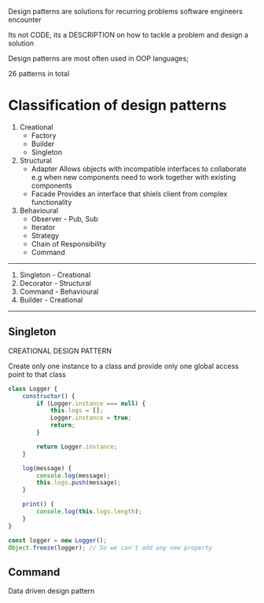 Design patterns are solutions for recurring problems software engineers encounter

Its not CODE, its a DESCRIPTION on how to tackle a problem and design a solution

Design patterns are most often used in OOP languages;

26 patterns in total

# Classification of design patterns

1. Creational
   - Factory
   - Builder
   - Singleton
2. Structural
   - Adapter
     Allows objects with incompatible interfaces to collaborate
     e.g when new components need to work together with existing components
   - Facade
     Provides an interface that shiels client from complex functionality
3. Behavioural
   - Observer - Pub, Sub
   - Iterator
   - Strategy
   - Chain of Responsibility
   - Command

---

1. Singleton - Creational
2. Decorator - Structural
3. Command - Behavioural
4. Builder - Creational

---

## Singleton

CREATIONAL DESIGN PATTERN

Create only one instance to a class and provide only one global access point to that class

```js
class Logger {
	constructor() {
		if (Logger.instance === null) {
			this.logs = [];
			Logger.instance = true;
			return;
		}

		return Logger.instance;
	}

	log(message) {
		console.log(message);
		this.logs.push(message);
	}

	print() {
		console.log(this.logs.length);
	}
}

const logger = new Logger();
Object.freeze(logger); // So we can't add any new property
```

## Command

Data driven design pattern

